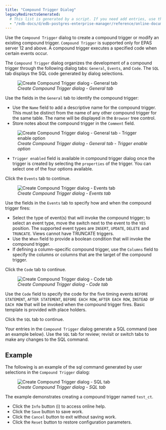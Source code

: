 ```yaml
---
title: "Compound Trigger Dialog"
legacyRedirectsGenerated:
  # This list is generated by a script. If you need add entries, use the `legacyRedirects` key.
  - "/edb-docs/d/edb-postgres-enterprise-manager/reference/online-documentation/8.0/compound_trigger_dialog.html"
---
```


<div id="compound_trigger_dialog" class="registered_link"></div>

Use the `Compound Trigger` dialog to create a compound trigger or modify an existing compound trigger. `Compound Trigger` is supported only for EPAS server 12 and above. A compound trigger executes a specified code when certain events occur.

The `Compound Trigger` dialog organizes the development of a compound trigger through the following dialog tabs: `General`, `Events`, and `Code`. The `SQL` tab displays the SQL code generated by dialog selections.

<figure><img src="../../images/compound_trigger_general.png" class="align-center" alt="Create Compound Trigger dialog - General tab" /><figcaption aria-hidden="true"><em>Create Compound Trigger dialog - General tab</em></figcaption></figure>

Use the fields in the `General` tab to identify the compound trigger:

-   Use the `Name` field to add a descriptive name for the compound trigger. This must be distinct from the name of any other compound trigger for the same table. The name will be displayed in the `Browser` tree control.
-   Store notes about the compound trigger in the `Comment` field.

<figure><img src="../../images/compound_trigger_general_enabled.png" class="align-center" alt="Create Compound Trigger dialog - General tab - Trigger enable option" /><figcaption aria-hidden="true"><em>Create Compound Trigger dialog - General tab - Trigger enable option</em></figcaption></figure>

-   `Trigger enabled` field is available in compound trigger dialog once the trigger is created by selecting the `properties` of the trigger. You can select one of the four options available.

Click the `Events` tab to continue.

<figure><img src="../../images/compound_trigger_events.png" class="align-center" alt="Create Compound Trigger dialog - Events tab" /><figcaption aria-hidden="true"><em>Create Compound Trigger dialog - Events tab</em></figcaption></figure>

Use the fields in the `Events` tab to specify how and when the compound trigger fires:

-   Select the type of event(s) that will invoke the compound trigger; to select an event type, move the switch next to the event to the `YES` position. The supported event types are `INSERT`, `UPDATE`, `DELETE` and `TRUNCATE`. Views cannot have TRUNCATE triggers.
-   Use the `When` field to provide a boolean condition that will invoke the compound trigger.
-   If defining a column-specific compound trigger, use the `Columns` field to specify the columns or columns that are the target of the compound trigger.

Click the `Code` tab to continue.

<figure><img src="../../images/compound_trigger_code.png" class="align-center" alt="Create Compound Trigger dialog - Code tab" /><figcaption aria-hidden="true"><em>Create Compound Trigger dialog - Code tab</em></figcaption></figure>

Use the `Code` field to specify the code for the five timing events `BEFORE STATEMENT`, `AFTER STATEMENT`, `BEFORE EACH ROW`, `AFTER EACH ROW`, `INSTEAD OF EACH ROW` that will be invoked when the compound trigger fires. Basic template is provided with place holders.

Click the `SQL` tab to continue.

Your entries in the `Compound Trigger` dialog generate a SQL command (see an example below). Use the `SQL` tab for review; revisit or switch tabs to make any changes to the SQL command.

## Example

The following is an example of the sql command generated by user selections in the `Compound Trigger` dialog:

<figure><img src="../../images/compound_trigger_sql.png" class="align-center" alt="Create Compound Trigger dialog - SQL tab" /><figcaption aria-hidden="true"><em>Create Compound Trigger dialog - SQL tab</em></figcaption></figure>

The example demonstrates creating a compound trigger named `test_ct`.

-   Click the `Info` button (i) to access online help.
-   Click the `Save` button to save work.
-   Click the `Cancel` button to exit without saving work.
-   Click the `Reset` button to restore configuration parameters.
